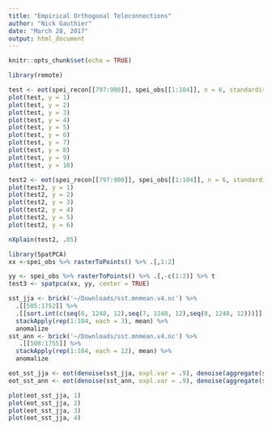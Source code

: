 ```yaml
---
title: "Empirical Orthogonal Teleconnections"
author: "Nick Gauthier"
date: "March 28, 2017"
output: html_document
---
```


```r
knitr::opts_chunk$set(echo = TRUE)
```

```r
library(remote)
```


```r
test <- eot(spei_recon[[797:900]], spei_obs[[1:104]], n = 6, standardised = F)
plot(test, y = 1)
plot(test, y = 2)
plot(test, y = 3)
plot(test, y = 4)
plot(test, y = 5)
plot(test, y = 6)
plot(test, y = 7)
plot(test, y = 8)
plot(test, y = 9)
plot(test, y = 10)
```

```r
test2 <- eot(spei_recon[[797:900]], spei_obs[[1:104]], n = 6, standardised = T)
plot(test2, y = 1)
plot(test2, y = 2)
plot(test2, y = 3)
plot(test2, y = 4)
plot(test2, y = 5)
plot(test2, y = 6)

nXplain(test2, .85)
```
```r
library(SpatPCA)
xx <-spei_obs %>% rasterToPoints() %>% .[,1:2]

yy <- spei_obs %>% rasterToPoints() %>% .[,-c(1:2)] %>% t
test3 <- spatpca(xx, yy, center = TRUE)
```


```r
sst_jja <- brick('~/Downloads/sst.mnmean.v4.nc') %>%
  .[[505:1752]] %>%
  .[[sort.int(c(seq(6, 1248, 12),seq(7, 1248, 12),seq(8, 1248, 12)))]] %>%
  stackApply(rep(1:104, each = 3), mean) %>%
  anomalize
sst_ann <- brick('~/Downloads/sst.mnmean.v4.nc') %>%
   .[[508:1755]] %>%
  stackApply(rep(1:104, each = 12), mean) %>%
  anomalize

eot_sst_jja <- eot(denoise(sst_jja, expl.var = .9), denoise(aggregate(spei_obs, fact = 2), expl.var = .9), 4)
eot_sst_ann <- eot(denoise(sst_ann, expl.var = .9), denoise(aggregate(spei_obs, fact = 2), expl.var = .9), 4)

plot(eot_sst_jja, 1)
plot(eot_sst_jja, 2)
plot(eot_sst_jja, 3)
plot(eot_sst_jja, 4)
```
